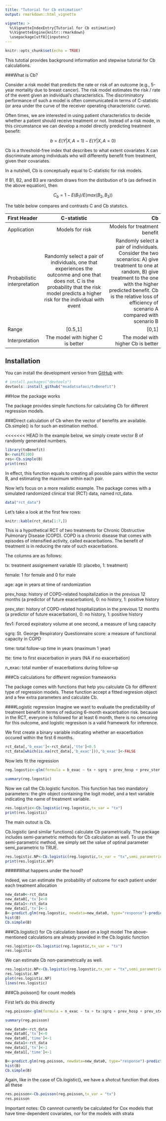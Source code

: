 ```yaml
---
title: "Tutorial for Cb estimation"
output: rmarkdown::html_vignette

vignette: >
  %\VignetteIndexEntry{Tutorial for Cb estimation}
  %\VignetteEngine{knitr::rmarkdown}
  \usepackage[utf8]{inputenc}
---
```


```r
knitr::opts_chunk$set(echo = TRUE)
```

This tutotial provides background information and stepwise tutorial for Cb calculations.

###What is Cb?

Consider a risk model that predicts the rate or risk of an outcome (e.g., 5-year mortality due to breast cancer). The risk model estimates the risk / rate of the event given an individual's characteristics. The discriminatory performance of such a model is often communicated in terms of C-statistic (or area under the curve of the receiver operating characteristic curve).

Often times, we are interested in using patient characteristics to decide whether a patient should receive treatment or not. Instead of a risk mode, in this circumstance we can develop a model directly predicting treatment benefit:

$$b=E(Y|X,A=1)-E(Y|X,A=0)$$
    
Cb is a threshold-free index that describes to what extent covariates X can discriminate among individuals who will differently benefit from treatment, given their covariates.

In a nutshell, Cb is conceptually equal to C-statistic for risk models.

If B1, B2, and B3 are random draws from the distibution of b (as defined in the above equation), then 

$$C_b=1-E(B_1)/E(max(B_2,B_3))$$

The table below compares and contrasts C and Cb statstics. 


| First Header  | C-statistic    | Cb                           |
| :------------ | :----------------------------------------:  | ----------------------------------:         |
| Application   | Models for risk| Models for treatment benefit |
| Probabilistic interpretation    | Randomly select a pair of individuals, one that experiences the outconme and one that does not. C is the probability that the risk model predicts a higher risk for the individual with event    | Randomly select a pair of individuals. Consider the two scenarios: A) give treatment to one at random, B) give treatment to the one with the higher predicted benefit. Cb is the relative loss of efficiency of  scenario A compared with scenario B               |
| Range     | [0.5,1]  | [0,1] |
| Interpretation     | The model with higher C is better  | The model with higher Cb is better |


## Installation

You can install the development version from [GitHub](https://github.com/) with:

``` r
# install.packages("devtools")
devtools::install_github("msadatsafavi/txBenefit")
```

##How the package works

The package provides simple functions for calculating Cb for different regression models. 


###Direct calculation of Cb when the vector of benefits are available.
Cb.simple() is for such an estimation method.

<<<<<<< HEAD
In the example below, we simply create vector B of randomly generated numbers.

```R
library(txBenefit)
B<-runif(100)
res<-Cb.simple(B)
print(res)
```

In effect, this function equals to creating all possible pairs within the vector B, and estimating the maximum within each pair.

Now let's focus on a more realistic example. The package comes with a simulated randomized clinical trial (RCT) data, named rct_data. 

```R
data("rct_data")
```

Let's take a look at the first few rows:

```R
knitr::kable(rct_data[1:7,])
```

This is a hypothetical RCT of two treatments for Chronic Obstructive Pulmonary Disease (COPD). COPD is a chronic disease that comes with episodes of intensified activity, called exacerbations. The benefit of treatment is in reducing the rate of such exacerbations.

The columns are as follows:

tx: treatment assignement variable (0: placebo, 1: treatment)

female: 1 for female and 0 for male

age: age in years at time of randomization

prev_hosp: history of COPD-related hospitalization in the previous 12 months (a predictor of future exacerbation), 0: no history, 1: positive history

prev_ster: history of COPD-related hospitalization in the previous 12 months (a predictor of future exacerbation), 0: no history, 1: positive history

fev1: Forced expiratory volume at one second, a measure of lung capacity

sgrq: St. George Respiratory Questionnaire score: a measure of functional capacity in COPD

time: total follow-up time in years (maximum 1 year)

tte: time to first exacerbation in years (NA if no exacerbation)

n_exac: total number of exacerbations during follow-up


###Cb calculations for different regresion frameworks

The package comes with functions that help you calculate Cb for different type of regression models. These function accept a fitted regresion object and a few extra parameters and calculate Cb.

####Logistic regression
Imagine we want to evaluate the predictability of treatment benefit in terms of reducing 6-month exacerbation risk. because in the RCT, everyone is followed for at least 6 month, there is no censoring for this outcome, and logistic regresison is a valid framework for inference.

We first create a binary variable indicating whether an exacerbation occured within the first 6 months.
```R
rct_data[,'b_exac']<-rct_data[,'tte']<0.5
rct_data[which(is.na(rct_data[,'b_exac'])),'b_exac']<-FALSE
```

Now lets fit the regression 

```R
reg.logostic<-glm(formula = b_exac ~ tx + sgrq + prev_hosp + prev_ster + fev1, data = rct_data, family = binomial(link="logit"))

summary(reg.logostic)
```

Now we call the Cb.logistic funciton. This function has two mandatory parameters: the glm object containing the logit model, and a text variable indicating the name of treatment variable. 

```R
res.logistic<-Cb.logistic(reg.logostic,tx_var = "tx")
print(res.logistic)
```

The main outout is Cb.

Cb.logistic (and similar functions) calculate Cb parametrically. The package includes semi-parametric methods for Cb calculation as well. To use the semi-parametric method, we simply set the value of optinal parameter semi_parametric to TRUE.

```R
res.logistic.NP<-Cb.logistic(reg.logostic,tx_var = "tx",semi_parametric = T)
print(res.logistic.NP)
```


#####What happens under the hood?

Indeed, we can estimate the probability of outcome for each patient under each treatment allocation

```R
new_data0<-rct_data
new_data0[,'tx']<-0
new_data1<-rct_data
new_data1[,'tx']<-1
B<-predict.glm(reg.logostic, newdata=new_data0, type="response")-predict.glm(reg.logostic, newdata =new_data1, type="response")
hist(B)
Cb.simple(B)
```


###Cb.logistic() for Cb calculation based on a logit model
The above-mentioned calculations are already provided in the Cb.logistic function

```R
res.logistic<-Cb.logistic(reg.logostic,tx_var = "tx")
res.logistic
```

We can estimate Cb non-parametrically as well. 

```R
res.logistic.NP<-Cb.logistic(reg.logostic,tx_var = "tx",semi_parametric = T)
res.logistic.NP
plot(res.logistic.NP)
lines(res.logistic)
```


###Cb.poisson() for count models

First let's do this directly

```R
reg.poisson<-glm(formula = n_exac ~ tx + tx:sgrq + prev_hosp + prev_ster + fev1 + offset(log(time)), data = rct_data, family = poisson(link="log"))

summary(reg.poisson)

new_data0<-rct_data
new_data0[,'tx']<-0
new_data0[,'time']<-1
new_data1<-rct_data
new_data1[,'tx']<-1
new_data1[,'time']<-1

B<-predict.glm(reg.poisson, newdata=new_data0, type="response")-predict.glm(reg.poisson, newdata =new_data1, type="response")
hist(B)
Cb.simple(B)
```

Again, like in the case of Cb.logistic(), we have a shotcut function that does all these

```R
res.poisson<-Cb.poisson(reg.poisson,tx_var = "tx")
res.poisson
```



Important notes: Cb cannnot currently be calculated for Cox models that have time-dependent covariates, nor for the models with strata


